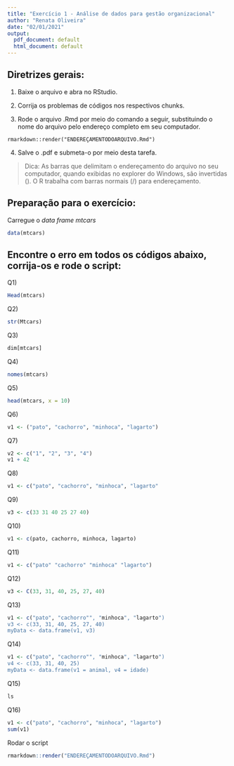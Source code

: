 ```yaml
---
title: "Exercício 1 - Análise de dados para gestão organizacional"
author: "Renata Oliveira"
date: "02/01/2021"
output:
  pdf_document: default
  html_document: default
---
```


## Diretrizes gerais:
1. Baixe o arquivo e abra no RStudio. 

2. Corrija os problemas de códigos nos respectivos chunks. 

3. Rode o arquivo .Rmd por meio do comando a seguir, substituindo o nome do arquivo pelo endereço completo em seu computador. 

`rmarkdown::render("ENDEREÇAMENTODOARQUIVO.Rmd")`

4. Salve o .pdf e submeta-o por meio desta tarefa. 

> Dica: As barras que delimitam o endereçamento do arquivo no seu computador, quando exibidas no explorer do Windows, são invertidas (\). O R trabalha com barras normais (/) para endereçamento. 

## Preparação para o exercício:

Carregue o *data frame* *mtcars*

```r
data(mtcars)
```

## Encontre o erro em todos os códigos abaixo, corrija-os e rode o script:

Q1)

```r
Head(mtcars)
```

Q2)

```r
str(Mtcars)
```

Q3)

```r
dim[mtcars]
```

Q4)

```r
nomes(mtcars)
```

Q5)

```r
head(mtcars, x = 10)
```

Q6)

```r
v1 <- ("pato", "cachorro", "minhoca", "lagarto")
```

Q7)

```r
v2 <- c("1", "2", "3", "4")
v1 + 42
```

Q8)

```r
v1 <- c("pato", "cachorro", "minhoca", "lagarto"
```

Q9)

```r
v3 <- c(33 31 40 25 27 40)
```

Q10)

```r
v1 <- c(pato, cachorro, minhoca, lagarto)
```

Q11)

```r
v1 <- c("pato" "cachorro" "minhoca" "lagarto")
```

Q12)

```r
v3 <- C(33, 31, 40, 25, 27, 40)
```

Q13)

```r
v1 <- c("pato", "cachorro"", "minhoca", "lagarto")
v3 <- c(33, 31, 40, 25, 27, 40)
myData <- data.frame(v1, v3)
```

Q14)

```r
v1 <- c("pato", "cachorro"", "minhoca", "lagarto")
v4 <- c(33, 31, 40, 25)
myData <- data.frame(v1 = animal, v4 = idade)
```

Q15)

```r
ls
```

Q16)

```r
v1 <- c("pato", "cachorro", "minhoca", "lagarto")
sum(v1)
```

Rodar o script

```r
rmarkdown::render("ENDEREÇAMENTODOARQUIVO.Rmd")
```

